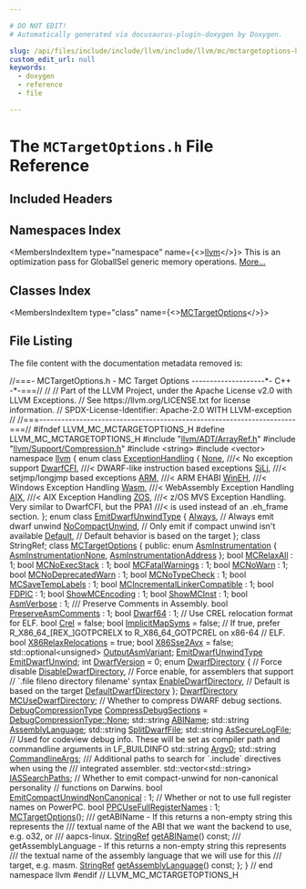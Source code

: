 ```yaml
---

# DO NOT EDIT!
# Automatically generated via docusaurus-plugin-doxygen by Doxygen.

slug: /api/files/include/include/llvm/include/llvm/mc/mctargetoptions-h
custom_edit_url: null
keywords:
  - doxygen
  - reference
  - file

---
```





# The `MCTargetOptions.h` File Reference

<DoxygenPage pluginConfig={pluginConfig}>



## Included Headers

<IncludesList>
<IncludesListItem
  filePath="llvm/ADT/ArrayRef.h"
  permalink="/docs/api/files/include/include/llvm/include/llvm/adt/arrayref-h"
  isLocal="true" />
<IncludesListItem
  filePath="llvm/Support/Compression.h"
  permalink="/docs/api/files/include/include/llvm/include/llvm/support/compression-h"
  isLocal="true" />
<IncludesListItem
  filePath="string"
  permalink=""
  isLocal="false" />
<IncludesListItem
  filePath="vector"
  permalink=""
  isLocal="false" />
</IncludesList>

## Namespaces Index

<MembersIndex>

<MembersIndexItem
  type="namespace"
  name={<><a href="/docs/api/namespaces/llvm">llvm</a></>}>
This is an optimization pass for GlobalISel generic memory operations. <a href="/docs/api/namespaces/llvm/#details">More...</a>
</MembersIndexItem>

</MembersIndex>

## Classes Index

<MembersIndex>

<MembersIndexItem
  type="class"
  name={<><a href="/docs/api/classes/llvm/mctargetoptions">MCTargetOptions</a></>}>
</MembersIndexItem>

</MembersIndex>


## File Listing

The file content with the documentation metadata removed is:

<ProgramListing>

<Link id="l00001" /><CodeLine lineNumber="1"><span class="doxyHighlightComment">//===- MCTargetOptions.h - MC Target Options --------------------&#42;- C++ -&#42;-===//</span></CodeLine>
<Link id="l00002" /><CodeLine lineNumber="2"><span class="doxyHighlightComment">//</span></CodeLine>
<Link id="l00003" /><CodeLine lineNumber="3"><span class="doxyHighlightComment">// Part of the LLVM Project, under the Apache License v2.0 with LLVM Exceptions.</span></CodeLine>
<Link id="l00004" /><CodeLine lineNumber="4"><span class="doxyHighlightComment">// See https://llvm.org/LICENSE.txt for license information.</span></CodeLine>
<Link id="l00005" /><CodeLine lineNumber="5"><span class="doxyHighlightComment">// SPDX-License-Identifier: Apache-2.0 WITH LLVM-exception</span></CodeLine>
<Link id="l00006" /><CodeLine lineNumber="6"><span class="doxyHighlightComment">//</span></CodeLine>
<Link id="l00007" /><CodeLine lineNumber="7"><span class="doxyHighlightComment">//===----------------------------------------------------------------------===//</span></CodeLine>
<Link id="l00008" /><CodeLine lineNumber="8"></CodeLine>
<Link id="l00009" /><CodeLine lineNumber="9"><span class="doxyHighlightPreprocessor">#ifndef LLVM&#95;MC&#95;MCTARGETOPTIONS&#95;H</span></CodeLine>
<Link id="l00010" /><CodeLine lineNumber="10"><span class="doxyHighlightPreprocessor">#define LLVM&#95;MC&#95;MCTARGETOPTIONS&#95;H</span></CodeLine>
<Link id="l00011" /><CodeLine lineNumber="11"></CodeLine>
<Link id="l00012" /><CodeLine lineNumber="12"><span class="doxyHighlightPreprocessor">#include &quot;<a href="/docs/api/files/include/include/llvm/include/llvm/adt/arrayref-h">llvm/ADT/ArrayRef.h</a>&quot;</span></CodeLine>
<Link id="l00013" /><CodeLine lineNumber="13"><span class="doxyHighlightPreprocessor">#include &quot;<a href="/docs/api/files/include/include/llvm/include/llvm/support/compression-h">llvm/Support/Compression.h</a>&quot;</span></CodeLine>
<Link id="l00014" /><CodeLine lineNumber="14"><span class="doxyHighlightPreprocessor">#include &lt;string&gt;</span></CodeLine>
<Link id="l00015" /><CodeLine lineNumber="15"><span class="doxyHighlightPreprocessor">#include &lt;vector&gt;</span></CodeLine>
<Link id="l00016" /><CodeLine lineNumber="16"></CodeLine>
<Link id="l00017" /><CodeLine lineNumber="17"><span class="doxyHighlightKeyword">namespace </span><span class="doxyHighlight"><a href="/docs/api/namespaces/llvm">llvm</a> &#123;</span></CodeLine>
<Link id="l00018" /><CodeLine lineNumber="18"></CodeLine>
<Link id="l00019" /><CodeLine lineNumber="19" lineLink="/docs/api/namespaces/llvm/#a2ca3855108426698ff21517a7c884c84"><span class="doxyHighlightKeyword">enum class</span><span class="doxyHighlight"> <a href="/docs/api/namespaces/llvm/#a2ca3855108426698ff21517a7c884c84">ExceptionHandling</a> &#123;</span></CodeLine>
<Link id="l00020" /><CodeLine lineNumber="20" lineLink="/docs/api/namespaces/llvm/#a2ca3855108426698ff21517a7c884c84a6adf97f83acf6453d4a6a4b1070f3754"><span class="doxyHighlight">  <a href="/docs/api/namespaces/llvm/#a7a24c2247bd546fc56e2de6cfd04a3d7a116ebf2078ffd98178ffbdd2f544ebb7">None</a>,     </span><span class="doxyHighlightComment">///&lt; No exception support</span></CodeLine>
<Link id="l00021" /><CodeLine lineNumber="21" lineLink="/docs/api/namespaces/llvm/#a2ca3855108426698ff21517a7c884c84ab4fe87e4046ecd1f9f3d96bbf63822b3"><span class="doxyHighlight">  <a href="/docs/api/namespaces/llvm/#a2ca3855108426698ff21517a7c884c84ab4fe87e4046ecd1f9f3d96bbf63822b3">DwarfCFI</a>, </span><span class="doxyHighlightComment">///&lt; DWARF-like instruction based exceptions</span></CodeLine>
<Link id="l00022" /><CodeLine lineNumber="22" lineLink="/docs/api/namespaces/llvm/#a2ca3855108426698ff21517a7c884c84a0f60fd9b862dff366e18e32c6d98d96b"><span class="doxyHighlight">  <a href="/docs/api/namespaces/llvm/#a2ca3855108426698ff21517a7c884c84a0f60fd9b862dff366e18e32c6d98d96b">SjLj</a>,     </span><span class="doxyHighlightComment">///&lt; setjmp/longjmp based exceptions</span></CodeLine>
<Link id="l00023" /><CodeLine lineNumber="23" lineLink="/docs/api/namespaces/llvm/#a2ca3855108426698ff21517a7c884c84a47f45e65244c17ec9fa8771a5c6d60e1"><span class="doxyHighlight">  <a href="/docs/api/namespaces/llvm/arm">ARM</a>,      </span><span class="doxyHighlightComment">///&lt; ARM EHABI</span></CodeLine>
<Link id="l00024" /><CodeLine lineNumber="24" lineLink="/docs/api/namespaces/llvm/#a2ca3855108426698ff21517a7c884c84ae06fc7407f764e5ccf2e67ccbe17accd"><span class="doxyHighlight">  <a href="/docs/api/namespaces/llvm/wineh">WinEH</a>,    </span><span class="doxyHighlightComment">///&lt; Windows Exception Handling</span></CodeLine>
<Link id="l00025" /><CodeLine lineNumber="25" lineLink="/docs/api/namespaces/llvm/#a2ca3855108426698ff21517a7c884c84af93da81fd23e2eeaf8de29b04bb2399f"><span class="doxyHighlight">  <a href="/docs/api/namespaces/llvm/#a2ca3855108426698ff21517a7c884c84af93da81fd23e2eeaf8de29b04bb2399f">Wasm</a>,     </span><span class="doxyHighlightComment">///&lt; WebAssembly Exception Handling</span></CodeLine>
<Link id="l00026" /><CodeLine lineNumber="26" lineLink="/docs/api/namespaces/llvm/#a2ca3855108426698ff21517a7c884c84a7e6bb0931a72759d39514aa924b420bc"><span class="doxyHighlight">  <a href="/docs/api/namespaces/llvm/#a2ca3855108426698ff21517a7c884c84a7e6bb0931a72759d39514aa924b420bc">AIX</a>,      </span><span class="doxyHighlightComment">///&lt; AIX Exception Handling</span></CodeLine>
<Link id="l00027" /><CodeLine lineNumber="27" lineLink="/docs/api/namespaces/llvm/#a2ca3855108426698ff21517a7c884c84a1e96588966115565402c00e156423f65"><span class="doxyHighlight">  <a href="/docs/api/namespaces/llvm/#a2ca3855108426698ff21517a7c884c84a1e96588966115565402c00e156423f65">ZOS</a>,      </span><span class="doxyHighlightComment">///&lt; z/OS MVS Exception Handling. Very similar to DwarfCFI, but the PPA1</span></CodeLine>
<Link id="l00028" /><CodeLine lineNumber="28"><span class="doxyHighlightComment">            ///&lt; is used instead of an .eh&#95;frame section.</span></CodeLine>
<Link id="l00029" /><CodeLine lineNumber="29"><span class="doxyHighlight">&#125;;</span></CodeLine>
<Link id="l00030" /><CodeLine lineNumber="30"></CodeLine>
<Link id="l00031" /><CodeLine lineNumber="31" lineLink="/docs/api/namespaces/llvm/#a86a87fba6a15227ff4f33edd538e6d0f"><span class="doxyHighlightKeyword">enum class</span><span class="doxyHighlight"> <a href="/docs/api/namespaces/llvm/#a86a87fba6a15227ff4f33edd538e6d0f">EmitDwarfUnwindType</a> &#123;</span></CodeLine>
<Link id="l00032" /><CodeLine lineNumber="32" lineLink="/docs/api/namespaces/llvm/#a86a87fba6a15227ff4f33edd538e6d0fa68eec46437c384d8dad18d5464ebc35c"><span class="doxyHighlight">  <a href="/docs/api/namespaces/llvm/#a86a87fba6a15227ff4f33edd538e6d0fa68eec46437c384d8dad18d5464ebc35c">Always</a>,          </span><span class="doxyHighlightComment">// Always emit dwarf unwind</span></CodeLine>
<Link id="l00033" /><CodeLine lineNumber="33" lineLink="/docs/api/namespaces/llvm/#a86a87fba6a15227ff4f33edd538e6d0fa8a68b9945d7efde2852487d6a2634a65"><span class="doxyHighlight">  <a href="/docs/api/namespaces/llvm/#a86a87fba6a15227ff4f33edd538e6d0fa8a68b9945d7efde2852487d6a2634a65">NoCompactUnwind</a>, </span><span class="doxyHighlightComment">// Only emit if compact unwind isn&#39;t available</span></CodeLine>
<Link id="l00034" /><CodeLine lineNumber="34" lineLink="/docs/api/namespaces/llvm/#a86a87fba6a15227ff4f33edd538e6d0fa7a1920d61156abc05a60135aefe8bc67"><span class="doxyHighlight">  <a href="/docs/api/namespaces/llvm/#ae58c751054b01f206f9b9e34e461d25fa7a1920d61156abc05a60135aefe8bc67">Default</a>,         </span><span class="doxyHighlightComment">// Default behavior is based on the target</span></CodeLine>
<Link id="l00035" /><CodeLine lineNumber="35"><span class="doxyHighlight">&#125;;</span></CodeLine>
<Link id="l00036" /><CodeLine lineNumber="36"></CodeLine>
<Link id="l00037" /><CodeLine lineNumber="37"><span class="doxyHighlightKeyword">class </span><span class="doxyHighlight">StringRef;</span></CodeLine>
<Link id="l00038" /><CodeLine lineNumber="38"></CodeLine>
<Link id="l00039" /><CodeLine lineNumber="39" lineLink="/docs/api/classes/llvm/mctargetoptions"><span class="doxyHighlightKeyword">class </span><span class="doxyHighlight"><a href="/docs/api/classes/llvm/mctargetoptions/#ae66d32a696f11369da4e9a7c2bbd41e5">MCTargetOptions</a> &#123;</span></CodeLine>
<Link id="l00040" /><CodeLine lineNumber="40"><span class="doxyHighlightKeyword">public</span><span class="doxyHighlight">:</span></CodeLine>
<Link id="l00041" /><CodeLine lineNumber="41" lineLink="/docs/api/classes/llvm/mctargetoptions/#ab3e07439105776ddfef6ac036a71b2e9"><span class="doxyHighlight">  </span><span class="doxyHighlightKeyword">enum</span><span class="doxyHighlight"> <a href="/docs/api/classes/llvm/mctargetoptions/#ab3e07439105776ddfef6ac036a71b2e9">AsmInstrumentation</a> &#123;</span></CodeLine>
<Link id="l00042" /><CodeLine lineNumber="42" lineLink="/docs/api/classes/llvm/mctargetoptions/#ab3e07439105776ddfef6ac036a71b2e9a8b8b2c37f69cfac2d00742bff926d81c"><span class="doxyHighlight">    <a href="/docs/api/classes/llvm/mctargetoptions/#ab3e07439105776ddfef6ac036a71b2e9a8b8b2c37f69cfac2d00742bff926d81c">AsmInstrumentationNone</a>,</span></CodeLine>
<Link id="l00043" /><CodeLine lineNumber="43" lineLink="/docs/api/classes/llvm/mctargetoptions/#ab3e07439105776ddfef6ac036a71b2e9afcba2f371a23cbc282781fb3889a9888"><span class="doxyHighlight">    <a href="/docs/api/classes/llvm/mctargetoptions/#ab3e07439105776ddfef6ac036a71b2e9afcba2f371a23cbc282781fb3889a9888">AsmInstrumentationAddress</a></span></CodeLine>
<Link id="l00044" /><CodeLine lineNumber="44"><span class="doxyHighlight">  &#125;;</span></CodeLine>
<Link id="l00045" /><CodeLine lineNumber="45"></CodeLine>
<Link id="l00046" /><CodeLine lineNumber="46" lineLink="/docs/api/classes/llvm/mctargetoptions/#ad3544137759e331c4e642b503446ae37"><span class="doxyHighlight">  </span><span class="doxyHighlightKeywordType">bool</span><span class="doxyHighlight"> <a href="/docs/api/classes/llvm/mctargetoptions/#ad3544137759e331c4e642b503446ae37">MCRelaxAll</a> : 1;</span></CodeLine>
<Link id="l00047" /><CodeLine lineNumber="47" lineLink="/docs/api/classes/llvm/mctargetoptions/#aa8e1262e292540ca8d5d018595e6321e"><span class="doxyHighlight">  </span><span class="doxyHighlightKeywordType">bool</span><span class="doxyHighlight"> <a href="/docs/api/classes/llvm/mctargetoptions/#aa8e1262e292540ca8d5d018595e6321e">MCNoExecStack</a> : 1;</span></CodeLine>
<Link id="l00048" /><CodeLine lineNumber="48" lineLink="/docs/api/classes/llvm/mctargetoptions/#a2f6d1d4964cb277768b52c4e35eb528a"><span class="doxyHighlight">  </span><span class="doxyHighlightKeywordType">bool</span><span class="doxyHighlight"> <a href="/docs/api/classes/llvm/mctargetoptions/#a2f6d1d4964cb277768b52c4e35eb528a">MCFatalWarnings</a> : 1;</span></CodeLine>
<Link id="l00049" /><CodeLine lineNumber="49" lineLink="/docs/api/classes/llvm/mctargetoptions/#a9bc259c9de184410d907dc5ceaaca66c"><span class="doxyHighlight">  </span><span class="doxyHighlightKeywordType">bool</span><span class="doxyHighlight"> <a href="/docs/api/classes/llvm/mctargetoptions/#a9bc259c9de184410d907dc5ceaaca66c">MCNoWarn</a> : 1;</span></CodeLine>
<Link id="l00050" /><CodeLine lineNumber="50" lineLink="/docs/api/classes/llvm/mctargetoptions/#afd255769b72684d7f95a51543d7b482b"><span class="doxyHighlight">  </span><span class="doxyHighlightKeywordType">bool</span><span class="doxyHighlight"> <a href="/docs/api/classes/llvm/mctargetoptions/#afd255769b72684d7f95a51543d7b482b">MCNoDeprecatedWarn</a> : 1;</span></CodeLine>
<Link id="l00051" /><CodeLine lineNumber="51" lineLink="/docs/api/classes/llvm/mctargetoptions/#ac27b0881b107fd89bb8a0f9ed80c86f8"><span class="doxyHighlight">  </span><span class="doxyHighlightKeywordType">bool</span><span class="doxyHighlight"> <a href="/docs/api/classes/llvm/mctargetoptions/#ac27b0881b107fd89bb8a0f9ed80c86f8">MCNoTypeCheck</a> : 1;</span></CodeLine>
<Link id="l00052" /><CodeLine lineNumber="52" lineLink="/docs/api/classes/llvm/mctargetoptions/#a10e48ae7fceb4c0cf4472c6540dc3167"><span class="doxyHighlight">  </span><span class="doxyHighlightKeywordType">bool</span><span class="doxyHighlight"> <a href="/docs/api/classes/llvm/mctargetoptions/#a10e48ae7fceb4c0cf4472c6540dc3167">MCSaveTempLabels</a> : 1;</span></CodeLine>
<Link id="l00053" /><CodeLine lineNumber="53" lineLink="/docs/api/classes/llvm/mctargetoptions/#ab77c97fec0d6362479ced908a5323a39"><span class="doxyHighlight">  </span><span class="doxyHighlightKeywordType">bool</span><span class="doxyHighlight"> <a href="/docs/api/classes/llvm/mctargetoptions/#ab77c97fec0d6362479ced908a5323a39">MCIncrementalLinkerCompatible</a> : 1;</span></CodeLine>
<Link id="l00054" /><CodeLine lineNumber="54" lineLink="/docs/api/classes/llvm/mctargetoptions/#a9704f25f7a07b19cfc3aa8e880abb180"><span class="doxyHighlight">  </span><span class="doxyHighlightKeywordType">bool</span><span class="doxyHighlight"> <a href="/docs/api/classes/llvm/mctargetoptions/#a9704f25f7a07b19cfc3aa8e880abb180">FDPIC</a> : 1;</span></CodeLine>
<Link id="l00055" /><CodeLine lineNumber="55" lineLink="/docs/api/classes/llvm/mctargetoptions/#a28e87b5414c2d2fc8156ad1dfb7fed2d"><span class="doxyHighlight">  </span><span class="doxyHighlightKeywordType">bool</span><span class="doxyHighlight"> <a href="/docs/api/classes/llvm/mctargetoptions/#a28e87b5414c2d2fc8156ad1dfb7fed2d">ShowMCEncoding</a> : 1;</span></CodeLine>
<Link id="l00056" /><CodeLine lineNumber="56" lineLink="/docs/api/classes/llvm/mctargetoptions/#a290c2759caa16dd5c9e5cc00d1f6eb97"><span class="doxyHighlight">  </span><span class="doxyHighlightKeywordType">bool</span><span class="doxyHighlight"> <a href="/docs/api/classes/llvm/mctargetoptions/#a290c2759caa16dd5c9e5cc00d1f6eb97">ShowMCInst</a> : 1;</span></CodeLine>
<Link id="l00057" /><CodeLine lineNumber="57" lineLink="/docs/api/classes/llvm/mctargetoptions/#a192e9c2a63352ff1000ebe757e5b1f12"><span class="doxyHighlight">  </span><span class="doxyHighlightKeywordType">bool</span><span class="doxyHighlight"> <a href="/docs/api/classes/llvm/mctargetoptions/#a192e9c2a63352ff1000ebe757e5b1f12">AsmVerbose</a> : 1;</span></CodeLine>
<Link id="l00058" /><CodeLine lineNumber="58"></CodeLine>
<Link id="l00059" /><CodeLine lineNumber="59"><span class="doxyHighlightComment">  /// Preserve Comments in Assembly.</span></CodeLine>
<Link id="l00060" /><CodeLine lineNumber="60" lineLink="/docs/api/classes/llvm/mctargetoptions/#a125c3ac3a9e34b7e0d51305aaaad1e84"><span class="doxyHighlight">  </span><span class="doxyHighlightKeywordType">bool</span><span class="doxyHighlight"> <a href="/docs/api/classes/llvm/mctargetoptions/#a125c3ac3a9e34b7e0d51305aaaad1e84">PreserveAsmComments</a> : 1;</span></CodeLine>
<Link id="l00061" /><CodeLine lineNumber="61"></CodeLine>
<Link id="l00062" /><CodeLine lineNumber="62" lineLink="/docs/api/classes/llvm/mctargetoptions/#aa51c36e502e100769e3e546dba091e4e"><span class="doxyHighlight">  </span><span class="doxyHighlightKeywordType">bool</span><span class="doxyHighlight"> <a href="/docs/api/classes/llvm/mctargetoptions/#aa51c36e502e100769e3e546dba091e4e">Dwarf64</a> : 1;</span></CodeLine>
<Link id="l00063" /><CodeLine lineNumber="63"></CodeLine>
<Link id="l00064" /><CodeLine lineNumber="64"><span class="doxyHighlight">  </span><span class="doxyHighlightComment">// Use CREL relocation format for ELF.</span></CodeLine>
<Link id="l00065" /><CodeLine lineNumber="65" lineLink="/docs/api/classes/llvm/mctargetoptions/#a3c88d87144f11ed223126c42717b91c3"><span class="doxyHighlight">  </span><span class="doxyHighlightKeywordType">bool</span><span class="doxyHighlight"> <a href="/docs/api/classes/llvm/mctargetoptions/#a3c88d87144f11ed223126c42717b91c3">Crel</a> = </span><span class="doxyHighlightKeyword">false</span><span class="doxyHighlight">;</span></CodeLine>
<Link id="l00066" /><CodeLine lineNumber="66"></CodeLine>
<Link id="l00067" /><CodeLine lineNumber="67" lineLink="/docs/api/classes/llvm/mctargetoptions/#a00e9b008c809aa499263cff181c10248"><span class="doxyHighlight">  </span><span class="doxyHighlightKeywordType">bool</span><span class="doxyHighlight"> <a href="/docs/api/classes/llvm/mctargetoptions/#a00e9b008c809aa499263cff181c10248">ImplicitMapSyms</a> = </span><span class="doxyHighlightKeyword">false</span><span class="doxyHighlight">;</span></CodeLine>
<Link id="l00068" /><CodeLine lineNumber="68"></CodeLine>
<Link id="l00069" /><CodeLine lineNumber="69"><span class="doxyHighlight">  </span><span class="doxyHighlightComment">// If true, prefer R&#95;X86&#95;64&#95;&#91;REX&#95;&#93;GOTPCRELX to R&#95;X86&#95;64&#95;GOTPCREL on x86-64</span></CodeLine>
<Link id="l00070" /><CodeLine lineNumber="70"><span class="doxyHighlight">  </span><span class="doxyHighlightComment">// ELF.</span></CodeLine>
<Link id="l00071" /><CodeLine lineNumber="71" lineLink="/docs/api/classes/llvm/mctargetoptions/#a106ade7efd6ef5456719c4213759416c"><span class="doxyHighlight">  </span><span class="doxyHighlightKeywordType">bool</span><span class="doxyHighlight"> <a href="/docs/api/classes/llvm/mctargetoptions/#a106ade7efd6ef5456719c4213759416c">X86RelaxRelocations</a> = </span><span class="doxyHighlightKeyword">true</span><span class="doxyHighlight">;</span></CodeLine>
<Link id="l00072" /><CodeLine lineNumber="72"></CodeLine>
<Link id="l00073" /><CodeLine lineNumber="73" lineLink="/docs/api/classes/llvm/mctargetoptions/#afdb3b119d58305767b270fce6bca9c79"><span class="doxyHighlight">  </span><span class="doxyHighlightKeywordType">bool</span><span class="doxyHighlight"> <a href="/docs/api/classes/llvm/mctargetoptions/#afdb3b119d58305767b270fce6bca9c79">X86Sse2Avx</a> = </span><span class="doxyHighlightKeyword">false</span><span class="doxyHighlight">;</span></CodeLine>
<Link id="l00074" /><CodeLine lineNumber="74"></CodeLine>
<Link id="l00075" /><CodeLine lineNumber="75" lineLink="/docs/api/classes/llvm/mctargetoptions/#a8aa5631019db32a47ffc833696038b6e"><span class="doxyHighlight">  std::optional&lt;unsigned&gt; <a href="/docs/api/classes/llvm/mctargetoptions/#a8aa5631019db32a47ffc833696038b6e">OutputAsmVariant</a>;</span></CodeLine>
<Link id="l00076" /><CodeLine lineNumber="76"></CodeLine>
<Link id="l00077" /><CodeLine lineNumber="77" lineLink="/docs/api/classes/llvm/mctargetoptions/#a59bbe0608c986366f813fb874a5bb1ad"><span class="doxyHighlight">  <a href="/docs/api/namespaces/llvm/#a86a87fba6a15227ff4f33edd538e6d0f">EmitDwarfUnwindType</a> <a href="/docs/api/classes/llvm/mctargetoptions/#a59bbe0608c986366f813fb874a5bb1ad">EmitDwarfUnwind</a>;</span></CodeLine>
<Link id="l00078" /><CodeLine lineNumber="78"></CodeLine>
<Link id="l00079" /><CodeLine lineNumber="79" lineLink="/docs/api/classes/llvm/mctargetoptions/#a927fc8de228c8bd3d98ebbd8a3b9ac4c"><span class="doxyHighlight">  </span><span class="doxyHighlightKeywordType">int</span><span class="doxyHighlight"> <a href="/docs/api/classes/llvm/mctargetoptions/#a927fc8de228c8bd3d98ebbd8a3b9ac4c">DwarfVersion</a> = 0;</span></CodeLine>
<Link id="l00080" /><CodeLine lineNumber="80"></CodeLine>
<Link id="l00081" /><CodeLine lineNumber="81" lineLink="/docs/api/classes/llvm/mctargetoptions/#a465c716319177c7bd66f91856de9b950"><span class="doxyHighlight">  </span><span class="doxyHighlightKeyword">enum</span><span class="doxyHighlight"> <a href="/docs/api/classes/llvm/mctargetoptions/#a465c716319177c7bd66f91856de9b950">DwarfDirectory</a> &#123;</span></CodeLine>
<Link id="l00082" /><CodeLine lineNumber="82"><span class="doxyHighlight">    </span><span class="doxyHighlightComment">// Force disable</span></CodeLine>
<Link id="l00083" /><CodeLine lineNumber="83" lineLink="/docs/api/classes/llvm/mctargetoptions/#a465c716319177c7bd66f91856de9b950ad2087ee63cfdfb4d320b2fed6ccd93a2"><span class="doxyHighlight">    <a href="/docs/api/classes/llvm/mctargetoptions/#a465c716319177c7bd66f91856de9b950ad2087ee63cfdfb4d320b2fed6ccd93a2">DisableDwarfDirectory</a>,</span></CodeLine>
<Link id="l00084" /><CodeLine lineNumber="84"><span class="doxyHighlight">    </span><span class="doxyHighlightComment">// Force enable, for assemblers that support</span></CodeLine>
<Link id="l00085" /><CodeLine lineNumber="85"><span class="doxyHighlight">    </span><span class="doxyHighlightComment">// &#96;.file fileno directory filename&#39; syntax</span></CodeLine>
<Link id="l00086" /><CodeLine lineNumber="86" lineLink="/docs/api/classes/llvm/mctargetoptions/#a465c716319177c7bd66f91856de9b950a0ad3dcce4e7f9e1fa609ed0c529aba6d"><span class="doxyHighlight">    <a href="/docs/api/classes/llvm/mctargetoptions/#a465c716319177c7bd66f91856de9b950a0ad3dcce4e7f9e1fa609ed0c529aba6d">EnableDwarfDirectory</a>,</span></CodeLine>
<Link id="l00087" /><CodeLine lineNumber="87"><span class="doxyHighlight">    </span><span class="doxyHighlightComment">// Default is based on the target</span></CodeLine>
<Link id="l00088" /><CodeLine lineNumber="88" lineLink="/docs/api/classes/llvm/mctargetoptions/#a465c716319177c7bd66f91856de9b950a58188af3953f4687fd6806e933e23fff"><span class="doxyHighlight">    <a href="/docs/api/classes/llvm/mctargetoptions/#a465c716319177c7bd66f91856de9b950a58188af3953f4687fd6806e933e23fff">DefaultDwarfDirectory</a></span></CodeLine>
<Link id="l00089" /><CodeLine lineNumber="89"><span class="doxyHighlight">  &#125;;</span></CodeLine>
<Link id="l00090" /><CodeLine lineNumber="90" lineLink="/docs/api/classes/llvm/mctargetoptions/#a2ebf0d418b7b9e095f2fea195ca3647e"><span class="doxyHighlight">  <a href="/docs/api/classes/llvm/mctargetoptions/#a465c716319177c7bd66f91856de9b950">DwarfDirectory</a> <a href="/docs/api/classes/llvm/mctargetoptions/#a2ebf0d418b7b9e095f2fea195ca3647e">MCUseDwarfDirectory</a>;</span></CodeLine>
<Link id="l00091" /><CodeLine lineNumber="91"></CodeLine>
<Link id="l00092" /><CodeLine lineNumber="92"><span class="doxyHighlight">  </span><span class="doxyHighlightComment">// Whether to compress DWARF debug sections.</span></CodeLine>
<Link id="l00093" /><CodeLine lineNumber="93" lineLink="/docs/api/classes/llvm/mctargetoptions/#a8fcf2c30f6f52244ed3a3ab649aa058c"><span class="doxyHighlight">  <a href="/docs/api/namespaces/llvm/#aa100a124c9d33561b0950011928aae00">DebugCompressionType</a> <a href="/docs/api/classes/llvm/mctargetoptions/#a8fcf2c30f6f52244ed3a3ab649aa058c">CompressDebugSections</a> = <a href="/docs/api/namespaces/llvm/#aa100a124c9d33561b0950011928aae00a6adf97f83acf6453d4a6a4b1070f3754">DebugCompressionType::None</a>;</span></CodeLine>
<Link id="l00094" /><CodeLine lineNumber="94"></CodeLine>
<Link id="l00095" /><CodeLine lineNumber="95" lineLink="/docs/api/classes/llvm/mctargetoptions/#ad8ad049c9ea46724ff90d40440cebf6a"><span class="doxyHighlight">  std::string <a href="/docs/api/classes/llvm/mctargetoptions/#ad8ad049c9ea46724ff90d40440cebf6a">ABIName</a>;</span></CodeLine>
<Link id="l00096" /><CodeLine lineNumber="96" lineLink="/docs/api/classes/llvm/mctargetoptions/#aead1aa5df244dc5d1211264eb7a6a1ec"><span class="doxyHighlight">  std::string <a href="/docs/api/classes/llvm/mctargetoptions/#aead1aa5df244dc5d1211264eb7a6a1ec">AssemblyLanguage</a>;</span></CodeLine>
<Link id="l00097" /><CodeLine lineNumber="97" lineLink="/docs/api/classes/llvm/mctargetoptions/#acefd0594d6d756c7157223199d2865b0"><span class="doxyHighlight">  std::string <a href="/docs/api/classes/llvm/mctargetoptions/#acefd0594d6d756c7157223199d2865b0">SplitDwarfFile</a>;</span></CodeLine>
<Link id="l00098" /><CodeLine lineNumber="98" lineLink="/docs/api/classes/llvm/mctargetoptions/#a13df3bc8f64c9fed490adab0443ad510"><span class="doxyHighlight">  std::string <a href="/docs/api/classes/llvm/mctargetoptions/#a13df3bc8f64c9fed490adab0443ad510">AsSecureLogFile</a>;</span></CodeLine>
<Link id="l00099" /><CodeLine lineNumber="99"></CodeLine>
<Link id="l00100" /><CodeLine lineNumber="100"><span class="doxyHighlight">  </span><span class="doxyHighlightComment">// Used for codeview debug info. These will be set as compiler path and commandline arguments in LF&#95;BUILDINFO</span></CodeLine>
<Link id="l00101" /><CodeLine lineNumber="101" lineLink="/docs/api/classes/llvm/mctargetoptions/#a75d1e967f0d6a1e5be0fb8b0cc1a2bc4"><span class="doxyHighlight">  std::string <a href="/docs/api/classes/llvm/mctargetoptions/#a75d1e967f0d6a1e5be0fb8b0cc1a2bc4">Argv0</a>;</span></CodeLine>
<Link id="l00102" /><CodeLine lineNumber="102" lineLink="/docs/api/classes/llvm/mctargetoptions/#a5e18a122d4011a01584fae89234f8160"><span class="doxyHighlight">  std::string <a href="/docs/api/classes/llvm/mctargetoptions/#a5e18a122d4011a01584fae89234f8160">CommandlineArgs</a>;</span></CodeLine>
<Link id="l00103" /><CodeLine lineNumber="103"></CodeLine>
<Link id="l00104" /><CodeLine lineNumber="104"><span class="doxyHighlightComment">  /// Additional paths to search for &#96;.include&#96; directives when using the</span></CodeLine>
<Link id="l00105" /><CodeLine lineNumber="105"><span class="doxyHighlightComment">  /// integrated assembler.</span></CodeLine>
<Link id="l00106" /><CodeLine lineNumber="106" lineLink="/docs/api/classes/llvm/mctargetoptions/#a95b23a839cd13469d3ca05db20f45aeb"><span class="doxyHighlight">  std::vector&lt;std::string&gt; <a href="/docs/api/classes/llvm/mctargetoptions/#a95b23a839cd13469d3ca05db20f45aeb">IASSearchPaths</a>;</span></CodeLine>
<Link id="l00107" /><CodeLine lineNumber="107"></CodeLine>
<Link id="l00108" /><CodeLine lineNumber="108"><span class="doxyHighlight">  </span><span class="doxyHighlightComment">// Whether to emit compact-unwind for non-canonical personality</span></CodeLine>
<Link id="l00109" /><CodeLine lineNumber="109"><span class="doxyHighlight">  </span><span class="doxyHighlightComment">// functions on Darwins.</span></CodeLine>
<Link id="l00110" /><CodeLine lineNumber="110" lineLink="/docs/api/classes/llvm/mctargetoptions/#a57b2bb92f0f16cc71abb01992c3e2ff2"><span class="doxyHighlight">  </span><span class="doxyHighlightKeywordType">bool</span><span class="doxyHighlight"> <a href="/docs/api/classes/llvm/mctargetoptions/#a57b2bb92f0f16cc71abb01992c3e2ff2">EmitCompactUnwindNonCanonical</a> : 1;</span></CodeLine>
<Link id="l00111" /><CodeLine lineNumber="111"></CodeLine>
<Link id="l00112" /><CodeLine lineNumber="112"><span class="doxyHighlight">  </span><span class="doxyHighlightComment">// Whether or not to use full register names on PowerPC.</span></CodeLine>
<Link id="l00113" /><CodeLine lineNumber="113" lineLink="/docs/api/classes/llvm/mctargetoptions/#a5cd640a184aedbe8bd30e2051c6e9301"><span class="doxyHighlight">  </span><span class="doxyHighlightKeywordType">bool</span><span class="doxyHighlight"> <a href="/docs/api/classes/llvm/mctargetoptions/#a5cd640a184aedbe8bd30e2051c6e9301">PPCUseFullRegisterNames</a> : 1;</span></CodeLine>
<Link id="l00114" /><CodeLine lineNumber="114"></CodeLine>
<Link id="l00115" /><CodeLine lineNumber="115"><span class="doxyHighlight">  <a href="/docs/api/classes/llvm/mctargetoptions/#ae66d32a696f11369da4e9a7c2bbd41e5">MCTargetOptions</a>();</span></CodeLine>
<Link id="l00116" /><CodeLine lineNumber="116"></CodeLine>
<Link id="l00117" /><CodeLine lineNumber="117"><span class="doxyHighlightComment">  /// getABIName - If this returns a non-empty string this represents the</span></CodeLine>
<Link id="l00118" /><CodeLine lineNumber="118"><span class="doxyHighlightComment">  /// textual name of the ABI that we want the backend to use, e.g. o32, or</span></CodeLine>
<Link id="l00119" /><CodeLine lineNumber="119"><span class="doxyHighlightComment">  /// aapcs-linux.</span></CodeLine>
<Link id="l00120" /><CodeLine lineNumber="120"><span class="doxyHighlight">  <a href="/docs/api/classes/llvm/stringref">StringRef</a> <a href="/docs/api/classes/llvm/mctargetoptions/#abe45569eb1fc361fe06c7eaa6eb560d2">getABIName</a>() </span><span class="doxyHighlightKeyword">const</span><span class="doxyHighlight">;</span></CodeLine>
<Link id="l00121" /><CodeLine lineNumber="121"></CodeLine>
<Link id="l00122" /><CodeLine lineNumber="122"><span class="doxyHighlightComment">  /// getAssemblyLanguage - If this returns a non-empty string this represents</span></CodeLine>
<Link id="l00123" /><CodeLine lineNumber="123"><span class="doxyHighlightComment">  /// the textual name of the assembly language that we will use for this</span></CodeLine>
<Link id="l00124" /><CodeLine lineNumber="124"><span class="doxyHighlightComment">  /// target, e.g. masm.</span></CodeLine>
<Link id="l00125" /><CodeLine lineNumber="125"><span class="doxyHighlight">  <a href="/docs/api/classes/llvm/stringref">StringRef</a> <a href="/docs/api/classes/llvm/mctargetoptions/#a99c0d5c2bbef51e1321b085fea8ac151">getAssemblyLanguage</a>() </span><span class="doxyHighlightKeyword">const</span><span class="doxyHighlight">;</span></CodeLine>
<Link id="l00126" /><CodeLine lineNumber="126"><span class="doxyHighlight">&#125;;</span></CodeLine>
<Link id="l00127" /><CodeLine lineNumber="127"></CodeLine>
<Link id="l00128" /><CodeLine lineNumber="128"><span class="doxyHighlight">&#125; </span><span class="doxyHighlightComment">// end namespace llvm</span></CodeLine>
<Link id="l00129" /><CodeLine lineNumber="129"></CodeLine>
<Link id="l00130" /><CodeLine lineNumber="130"><span class="doxyHighlightPreprocessor">#endif </span><span class="doxyHighlightComment">// LLVM&#95;MC&#95;MCTARGETOPTIONS&#95;H</span></CodeLine>

</ProgramListing>


</DoxygenPage>
